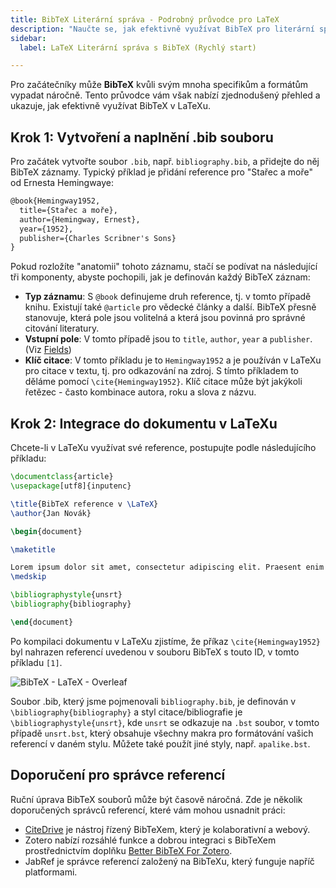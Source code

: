 ```yaml
---
title: BibTeX Literární správa - Podrobný průvodce pro LaTeX
description: "Naučte se, jak efektivně využívat BibTeX pro literární správu v LaTeXu, od vytváření souboru .bib až po jeho integraci do vašeho dokumentu v LaTeXu."
sidebar:
  label: LaTeX Literární správa s BibTeX (Rychlý start)

---
```



Pro začátečníky může **BibTeX** kvůli svým mnoha specifikům a formátům vypadat náročně. Tento průvodce vám však nabízí zjednodušený přehled a ukazuje, jak efektivně využívat BibTeX v LaTeXu.

<CiteDrive/>

## Krok 1: Vytvoření a naplnění .bib souboru

Pro začátek vytvořte soubor `.bib`, např. `bibliography.bib`, a přidejte do něj BibTeX záznamy. Typický příklad je přidání reference pro "Stařec a moře" od Ernesta Hemingwaye:

```latex
@book{Hemingway1952,
  title={Stařec a moře},
  author={Hemingway, Ernest},
  year={1952},
  publisher={Charles Scribner's Sons}
}
```

Pokud rozložíte "anatomii" tohoto záznamu, stačí se podívat na následující tři komponenty, abyste pochopili, jak je definován každý BibTeX záznam:

- **Typ záznamu**: S `@book` definujeme druh reference, tj. v tomto případě knihu. Existují také `@article` pro vědecké články a další. BibTeX přesně stanovuje, která pole jsou volitelná a která jsou povinná pro správné citování literatury.
- **Vstupní pole**: V tomto případě jsou to `title`, `author`, `year` a `publisher`. (Viz [Fields](/fields))
- **Klíč citace**: V tomto příkladu je to `Hemingway1952` a je používán v LaTeXu pro citace v textu, tj. pro odkazování na zdroj. S tímto příkladem to děláme pomocí `\cite{Hemingway1952}`. Klíč citace může být jakýkoli řetězec - často kombinace autora, roku a slova z názvu.

## Krok 2: Integrace do dokumentu v LaTeXu

Chcete-li v LaTeXu využívat své reference, postupujte podle následujícího příkladu:

```latex
\documentclass{article}
\usepackage[utf8]{inputenc}

\title{BibTeX reference v \LaTeX}
\author{Jan Novák}

\begin{document}

\maketitle

Lorem ipsum dolor sit amet, consectetur adipiscing elit. Praesent enim urna, dapibus et bibendum vel, consectetur et turpis. Cras a molestie nulla. \cite{Hemingway1952}
\medskip

\bibliographystyle{unsrt}
\bibliography{bibliography}

\end{document}
```

Po kompilaci dokumentu v LaTeXu zjistíme, že příkaz `\cite{Hemingway1952}` byl nahrazen referencí uvedenou v souboru BibTeX s touto ID, v tomto příkladu `[1]`.

![BibTeX - LaTeX - Overleaf](@assets/images/tutorial/LaTeX_Overleaf_BibTeX-Example.png)

Soubor .bib, který jsme pojmenovali `bibliography.bib`, je definován v `\bibliography{bibliography}` a styl citace/bibliografie je `\bibliographystyle{unsrt}`, kde `unsrt` se odkazuje na `.bst` soubor, v tomto případě `unsrt.bst`, který obsahuje všechny makra pro formátování vašich referencí v daném stylu. Můžete také použít jiné styly, např. `apalike.bst`.

## Doporučení pro správce referencí

Ruční úprava BibTeX souborů může být časově náročná. Zde je několik doporučených správců referencí, které vám mohou usnadnit práci:

- [CiteDrive](https://www.citedrive.com/) je nástroj řízený BibTeXem, který je kolaborativní a webový.
- Zotero nabízí rozsáhlé funkce a dobrou integraci s BibTeXem prostřednictvím doplňku [Better BibTeX For Zotero](https://retorque.re/zotero-better-bibtex/).
- JabRef je správce referencí založený na BibTeXu, který funguje napříč platformami.